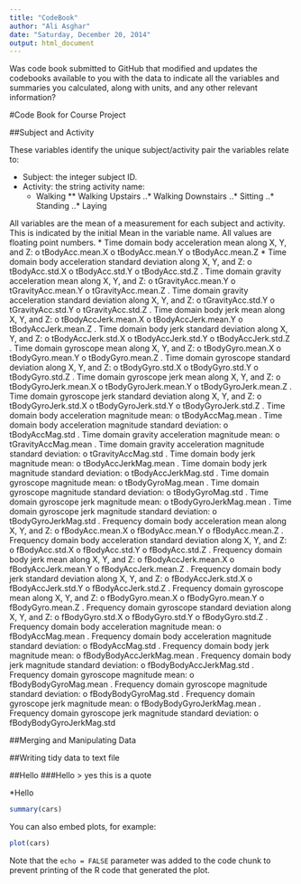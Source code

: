 ```yaml
---
title: "CodeBook"
author: "Ali Asghar"
date: "Saturday, December 20, 2014"
output: html_document
---
```


Was code book submitted to GitHub that modified and updates the codebooks available to you with the data to indicate all the variables and summaries you calculated, along with units, and any other relevant information?


#Code Book for Course Project


##Subject and Activity

These variables identify the unique subject/activity pair the variables relate to:

* Subject: the integer subject ID.
* Activity: the string activity name:
    * Walking
** Walking Upstairs
..* Walking Downstairs
..* Sitting
..* Standing
..* Laying

All variables are the mean of a measurement for each subject and activity. This is indicated by the initial Mean in the variable name. All values are floating point numbers.
* Time domain body acceleration mean along X, Y, and Z:
o	tBodyAcc.mean.X
o	tBodyAcc.mean.Y 
o	tBodyAcc.mean.Z
* Time domain body acceleration standard deviation along X, Y, and Z:
o	tBodyAcc.std.X
o	tBodyAcc.std.Y 
o	tBodyAcc.std.Z
.	Time domain gravity acceleration mean along X, Y, and Z:
o	tGravityAcc.mean.Y
o	tGravityAcc.mean.Y 
o	tGravityAcc.mean.Z 
.	Time domain gravity acceleration standard deviation along X, Y, and Z:
o	tGravityAcc.std.Y
o	tGravityAcc.std.Y 
o	tGravityAcc.std.Z 
.	Time domain body jerk mean along X, Y, and Z:
o	tBodyAccJerk.mean.X
o	tBodyAccJerk.mean.Y
o	tBodyAccJerk.mean.Z
.	Time domain body jerk standard deviation along X, Y, and Z:
o	tBodyAccJerk.std.X
o	tBodyAccJerk.std.Y
o	tBodyAccJerk.std.Z
.	Time domain gyroscope mean along X, Y, and Z:
o	tBodyGyro.mean.X 
o	tBodyGyro.mean.Y 
o	tBodyGyro.mean.Z 
.	Time domain gyroscope standard deviation along X, Y, and Z:
o	tBodyGyro.std.X 
o	tBodyGyro.std.Y 
o	tBodyGyro.std.Z 
.	Time domain gyroscope jerk mean along X, Y, and Z:
o	tBodyGyroJerk.mean.X
o	tBodyGyroJerk.mean.Y
o	tBodyGyroJerk.mean.Z
.	Time domain gyroscope jerk standard deviation along X, Y, and Z:
o	tBodyGyroJerk.std.X
o	tBodyGyroJerk.std.Y
o	tBodyGyroJerk.std.Z
.	Time domain body acceleration magnitude mean:
o	tBodyAccMag.mean 
.	Time domain body acceleration magnitude standard deviation:
o	tBodyAccMag.std 
.	Time domain gravity acceleration magnitude mean:
o	tGravityAccMag.mean 
.	Time domain gravity acceleration magnitude standard deviation:
o	tGravityAccMag.std
.	Time domain body jerk magnitude mean:
o	tBodyAccJerkMag.mean
.	Time domain body jerk magnitude standard deviation:
o	tBodyAccJerkMag.std 
.	Time domain gyroscope magnitude mean:
o	tBodyGyroMag.mean
.	Time domain gyroscope magnitude standard deviation:
o	tBodyGyroMag.std 
.	Time domain gyroscope jerk magnitude mean:
o	tBodyGyroJerkMag.mean
.	Time domain gyroscope jerk magnitude standard deviation:
o	tBodyGyroJerkMag.std 
.	Frequency domain body acceleration mean along X, Y, and Z:
o	fBodyAcc.mean.X 
o	fBodyAcc.mean.Y 
o	fBodyAcc.mean.Z 
.	Frequency domain body acceleration standard deviation along X, Y, and Z:
o	fBodyAcc.std.X 
o	fBodyAcc.std.Y 
o	fBodyAcc.std.Z 
.	Frequency domain body jerk mean along X, Y, and Z:
o	fBodyAccJerk.mean.X 
o	fBodyAccJerk.mean.Y 
o	fBodyAccJerk.mean.Z 
.	Frequency domain body jerk standard deviation along X, Y, and Z:
o	fBodyAccJerk.std.X 
o	fBodyAccJerk.std.Y 
o	fBodyAccJerk.std.Z 
.	Frequency domain gyroscope mean along X, Y, and Z:
o	fBodyGyro.mean.X 
o	fBodyGyro.mean.Y 
o	fBodyGyro.mean.Z 
.	Frequency domain gyroscope standard deviation along X, Y, and Z:
o	fBodyGyro.std.X 
o	fBodyGyro.std.Y 
o	fBodyGyro.std.Z 
.	Frequency domain body acceleration magnitude mean:
o	fBodyAccMag.mean
.	Frequency domain body acceleration magnitude standard deviation:
o	fBodyAccMag.std 
.	Frequency domain body jerk magnitude mean:
o	fBodyBodyAccJerkMag.mean 
.	Frequency domain body jerk magnitude standard deviation:
o	fBodyBodyAccJerkMag.std
.	Frequency domain gyroscope magnitude mean:
o	fBodyBodyGyroMag.mean
.	Frequency domain gyroscope magnitude standard deviation:
o	fBodyBodyGyroMag.std 
.	Frequency domain gyroscope jerk magnitude mean:
o	fBodyBodyGyroJerkMag.mean
.	Frequency domain gyroscope jerk magnitude standard deviation:
o	fBodyBodyGyroJerkMag.std


##Merging and Manipulating Data

##Writing tidy data to text file


##Hello
###Hello
> yes this is a quote

*Hello



```r
summary(cars)
```

You can also embed plots, for example:

```r
plot(cars)
```

Note that the `echo = FALSE` parameter was added to the code chunk to prevent printing of the R code that generated the plot.


